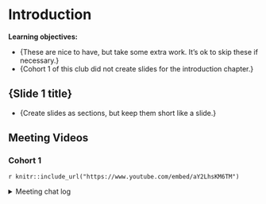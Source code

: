 # Introduction

**Learning objectives:**

- {These are nice to have, but take some extra work. It's ok to skip these if necessary.}
- {Cohort 1 of this club did not create slides for the introduction chapter.}

## {Slide 1 title}

- {Create slides as sections, but keep them short like a slide.}

## Meeting Videos

### Cohort 1

`r knitr::include_url("https://www.youtube.com/embed/aY2LhsKM6TM")`

<details>
  <summary> Meeting chat log </summary>
  
```
00:23:18	Michael Haugen:	Could we do 12:30pm CST? I have a meeting until then.
00:25:25	Michael Haugen:	Thanks!
00:45:10	Kent Johnson:	GitHub repo:https://r4ds.github.io/bookclub-ggplot2/
```
</details>